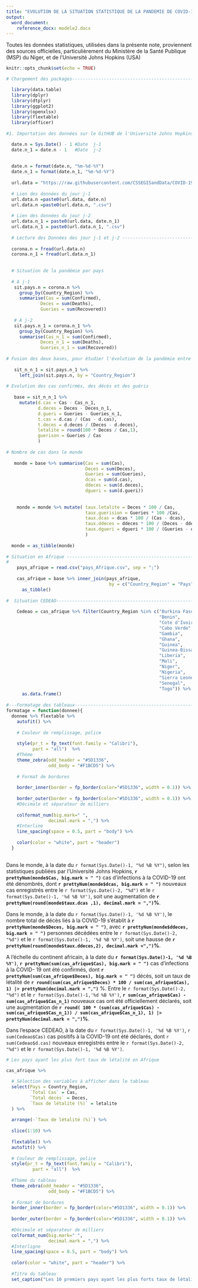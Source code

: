 ```yaml
---
title: "EVOLUTION DE LA SITUATION STATISTIQUE DE LA PANDEMIE DE COVID-19  \n NOTE N°XXX DU `r toupper(format(Sys.Date()-1, '%d %b %Y'))`"
output:
  word_document:
    reference_docx: modele2.docx
---
```


Toutes les données statistiques, utilisées dans la présente note, proviennent des sources officielles, particulièrement du Ministère de la Santé Publique (MSP) du Niger, et de l’Université Johns Hopkins (USA)


```r
knitr::opts_chunk$set(echo = TRUE)
```

```r
# Chargement des packages-------------------------------------------------------

  library(data.table)
  library(dplyr)
  library(dtplyr)
  library(ggplot2)
  library(openxlsx)
  library(flextable)
  library(officer)
  
#1. Importation des données sur le GitHUB de l'Université Johns Hopkins--------

  date.n = Sys.Date() - 1 #Date  j-1
  date.n_1 = date.n - 1   #Date  j-2
  
  
  date.n = format(date.n, "%m-%d-%Y") 
  date.n_1 = format(date.n_1, "%m-%d-%Y")
  
  url.data = "https://raw.githubusercontent.com/CSSEGISandData/COVID-19/master/csse_covid_19_data/csse_covid_19_daily_reports/"
  
  # Lien des données du jour j-1
  url.data.n =paste0(url.data, date.n)
  url.data.n =paste0(url.data.n, ".csv")
  
  # Lien des données du jour j-2
  url.data.n_1 = paste0(url.data, date.n_1)
  url.data.n_1 = paste0(url.data.n_1, ".csv")
  
  # Lecture des Données des jour j-1 et j-2 ----------------------------------------------------
  
  corona.n = fread(url.data.n)
  corona.n_1 = fread(url.data.n_1)
  
  
  # Situation de la pandémie par pays
  
  # A j-1
   sit.pays.n = corona.n %>% 
     group_by(Country_Region) %>%
     summarise(Cas = sum(Confirmed),
             Deces = sum(Deaths),
             Gueries = sum(Recovered))
   
   # A j-2
   sit.pays.n_1 = corona.n_1 %>% 
     group_by(Country_Region) %>%
     summarise(Cas_n_1 = sum(Confirmed),
             Deces_n_1 = sum(Deaths),
             Gueries_n_1 = sum(Recovered))
   
# Fusion des deux bases, pour étudier l'évolution de la pandémie entre le jour j-1 et le j-2
   
   sit_n_n_1 = sit.pays.n_1 %>% 
     left_join(sit.pays.n, by = "Country_Region")
   
# Evolution des cas confirmés, des décès et des guéris
   
   base = sit_n_n_1 %>% 
     mutate(d.cas = Cas - Cas_n_1,
            d.deces = Deces - Deces_n_1,
            d.gueri = Gueries - Gueries_n_1,
            t.cas = d.cas / (Cas - d.cas),
            t.deces = d.deces / (Deces - d.deces),
            letalite = round(100 * Deces / Cas,1),
            guerison = Gueries / Cas
            )
   
# Nombre de cas dans le monde
   
   monde = base %>% summarise(Cas = sum(Cas),
                              Deces = sum(Deces),
                              Gueries = sum(Gueries),
                              dcas = sum(d.cas),
                              ddeces = sum(d.deces),
                              dgueri = sum(d.gueri))
   
   
    monde = monde %>% mutate( taux.letalite = Deces * 100 / Cas,
                              taux.guerision = Gueries * 100 /Cas,
                              taux.dcas = dcas * 100 / (Cas - dcas),
                              taux.ddeces = ddeces * 100 / (Deces - ddeces),
                              taux.dgueri = dgueri * 100 / (Gueries - dgueri)
                              )
    
  monde = as_tibble(monde)
    
# Situation en Afrique ---------------------------------------------------------
#     
    pays_afrique = read.csv("pays_Afrique.csv", sep = ";")
    
    cas_afrique = base %>% inner_join(pays_afrique, 
                                       by = c("Country_Region" = "Pays"))  %>%
      as_tibble()
    
#  Situation CEDEAO-------------------------------------------------------------
    
    Cedeao = cas_afrique %>% filter(Country_Region %in% c("Burkina Faso", 
                                                          "Benin", 
                                                          "Cote d'Ivoire",
                                                          "Cabo Verde" ,
                                                          "Gambia", 
                                                          "Ghana", 
                                                          "Guinea", 
                                                          "Guinea-Bissau",
                                                          "Liberia", 
                                                          "Mali", 
                                                          "Niger", 
                                                          "Nigeria", 
                                                          "Sierra Leone", 
                                                          "Senegal", 
                                                          "Togo")) %>% 
      as.data.frame()
    
#---Formatage des tableaux------------------------------------------------------ 
formatage = function(donnee){
  donnee %>% flextable %>%
    autofit() %>%
    
    # Couleur de remplissage, police
    
    style(pr_t = fp_text(font.family = "Calibri"),
          part = "all")  %>%
    #Thème 
    theme_zebra(odd_header = "#5D1336",
                odd_body = "#F1BCD5") %>%
    
    # Format de bordures
    
    border_inner(border = fp_border(color="#5D1336", width = 0.1)) %>%
    
    border_outer(border = fp_border(color="#5D1336", width = 0.1)) %>%
    #Décimale et séparateur de milliers 
    
    colformat_num(big.mark=" ", 
                decimal.mark = ",") %>% 
    #Interline
    line_spacing(space = 0.5, part = "body") %>%
    
    color(color = "white", part = "header")
  }  
     
```

Dans le monde, à la date du `r format(Sys.Date()-1, "%d %B %Y")`, selon les statistiques publiées par l'Université Johns Hopkins, **`r prettyNum(monde$Cas, big.mark = " ")`** cas d'infections à la COVID-19 ont été dénombrés, dont **`r prettyNum(monde$dcas, big.mark = " ")`** nouveaux cas enregistrés entre le `r format(Sys.Date()-2, "%d")` et le `r format(Sys.Date()-1, '%d %B %Y')`, soit une augmentation de **`r prettyNum(round(monde$taux.dcas ,1), decimal.mark = ",")`%**.

Dans le monde, à la date du `r format(Sys.Date()-1, '%d %B %Y')`, le nombre total de décès liés à la COVID-19 s'établit à **`r prettyNum(monde$Deces, big.mark = " ")`**, avec **`r prettyNum(monde$ddeces, big.mark = " ")`** personnes décédées entre le `r format(Sys.Date()-2, "%d")` et le `r format(Sys.Date()-1, '%d %B %Y')`, soit une hausse de **`r prettyNum(round(monde$taux.ddeces,2), decimal.mark =",")`%**.


A l'échelle du continent africain, à la date du **`r format(Sys.Date()-1, '%d %B %Y')`**, **`r prettyNum(sum(cas_afrique$Cas), big.mark = " ")`** cas d'infections à la COVID- 19 ont été confirmés, dont **`r prettyNum(sum(cas_afrique$Deces), big.mark = " ")`** décès, soit un taux de létalité de **`r round(sum(cas_afrique$Deces) * 100 / sum(cas_afrique$Cas), 1) |> prettyNum(decimal.mark = ",")`** %. Entre le `r format(Sys.Date()-2, "%d")` et le `r format(Sys.Date()-1,'%d %B %Y')`, **`r sum(cas_afrique$Cas) - sum(cas_afrique$Cas_n_1)`** nouveaux cas ont été officiellement déclarés, soit une augmentation de **`r round( 100 * (sum(cas_afrique$Cas) - sum(cas_afrique$Cas_n_1)) / sum(cas_afrique$Cas_n_1), 1) |> prettyNum(decimal.mark = ",")`%**.

Dans l'espace CEDEAO, à la date du `r format(Sys.Date()-1, '%d %B %Y')`, `r sum(Cedeao$Cas)` cas positifs à la COVID-19 ont été déclarés, dont `r sum(Cedeao$d.cas)` nouveaux enregistrés entre le `r format(Sys.Date()-2, "%d")` et le `r format(Sys.Date()-1, '%d %B %Y')`.


```r

# Les pays ayant les plus fort taux de létalité en Afrique

cas_afrique %>% 
  
  # Sélection des variables à afficher dans le tableau
  select(Pays = Country_Region,
         `Total Cas` = Cas, 
         `Total décès` = Deces, 
         `Taux de létalité (%)` = letalite
  ) %>% 
  
  arrange(-`Taux de létalité (%)`) %>% 
  
  slice(1:10) %>% 
  
  flextable() %>%
  autofit() %>%
    
  # Couleur de remplissage, police
  style(pr_t = fp_text(font.family = "Calibri"),
          part = "all")  %>%
  
  #Thème du tableau
  theme_zebra(odd_header = "#5D1336",
                odd_body = "#F1BCD5") %>%
    
  # Format de bordures
  border_inner(border = fp_border(color="#5D1336", width = 0.1)) %>%
    
  border_outer(border = fp_border(color="#5D1336", width = 0.1)) %>%
    
  #Décimale et séparateur de milliers 
  colformat_num(big.mark=" ", 
                decimal.mark = ",") %>% 
  #Interligne
  line_spacing(space = 0.5, part = "body") %>%
    
  color(color = "white", part = "header") %>% 
  
  #Titre du tableau
  set_caption("Les 10 premiers pays ayant les plus forts taux de létalité de la Covid19")

```

